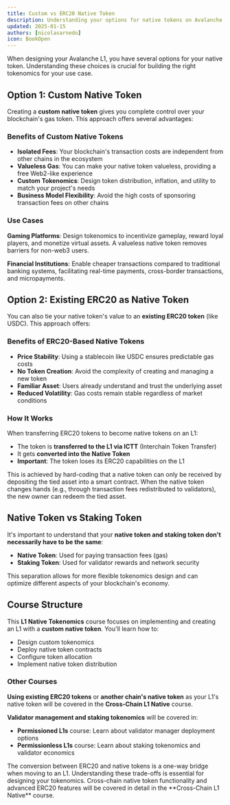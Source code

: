```yaml
---
title: Custom vs ERC20 Native Token
description: Understanding your options for native tokens on Avalanche L1s
updated: 2025-01-15
authors: [nicolasarnedo]
icon: BookOpen
---
```


When designing your Avalanche L1, you have several options for your native token. Understanding these choices is crucial for building the right tokenomics for your use case.

## Option 1: Custom Native Token

Creating a **custom native token** gives you complete control over your blockchain's gas token. This approach offers several advantages:

### Benefits of Custom Native Tokens

- **Isolated Fees**: Your blockchain's transaction costs are independent from other chains in the ecosystem
- **Valueless Gas**: You can make your native token valueless, providing a free Web2-like experience
- **Custom Tokenomics**: Design token distribution, inflation, and utility to match your project's needs
- **Business Model Flexibility**: Avoid the high costs of sponsoring transaction fees on other chains

### Use Cases

**Gaming Platforms**: Design tokenomics to incentivize gameplay, reward loyal players, and monetize virtual assets. A valueless native token removes barriers for non-web3 users.

**Financial Institutions**: Enable cheaper transactions compared to traditional banking systems, facilitating real-time payments, cross-border transactions, and micropayments.

## Option 2: Existing ERC20 as Native Token

You can also tie your native token's value to an **existing ERC20 token** (like USDC). This approach offers:

### Benefits of ERC20-Based Native Tokens

- **Price Stability**: Using a stablecoin like USDC ensures predictable gas costs
- **No Token Creation**: Avoid the complexity of creating and managing a new token
- **Familiar Asset**: Users already understand and trust the underlying asset
- **Reduced Volatility**: Gas costs remain stable regardless of market conditions

### How It Works

When transferring ERC20 tokens to become native tokens on an L1:
- The token is **transferred to the L1 via ICTT** (Interchain Token Transfer)
- It gets **converted into the Native Token**
- **Important**: The token loses its ERC20 capabilities on the L1

This is achieved by hard-coding that a native token can only be received by depositing the tied asset into a smart contract. When the native token changes hands (e.g., through transaction fees redistributed to validators), the new owner can redeem the tied asset.

## Native Token vs Staking Token

It's important to understand that your **native token and staking token don't necessarily have to be the same**:

- **Native Token**: Used for paying transaction fees (gas)
- **Staking Token**: Used for validator rewards and network security

This separation allows for more flexible tokenomics design and can optimize different aspects of your blockchain's economy.

## Course Structure

This **L1 Native Tokenomics** course focuses on implementing and creating an L1 with a **custom native token**. You'll learn how to:

- Design custom tokenomics
- Deploy native token contracts
- Configure token allocation
- Implement native token distribution

### Other Courses

**Using existing ERC20 tokens** or **another chain's native token** as your L1's native token will be covered in the **Cross-Chain L1 Native** course.

**Validator management and staking tokenomics** will be covered in:
- **Permissioned L1s** course: Learn about validator manager deployment options
- **Permissionless L1s** course: Learn about staking tokenomics and validator economics

<Callout type="info">
The conversion between ERC20 and native tokens is a one-way bridge when moving to an L1. Understanding these trade-offs is essential for designing your tokenomics.
</Callout>

<Callout type="tip">
Cross-chain native token functionality and advanced ERC20 features will be covered in detail in the **Cross-Chain L1 Native** course.
</Callout>